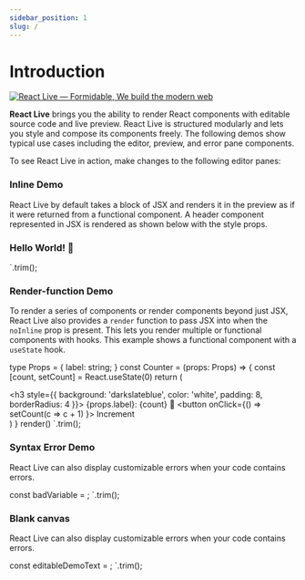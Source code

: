 ```yaml
---
sidebar_position: 1
slug: /
---
```



# Introduction

[![React Live — Formidable, We build the modern web](https://raw.githubusercontent.com/FormidableLabs/react-live/master/react-live-Hero.png)](https://formidable.com/open-source/)

**React Live** brings you the ability to render React components with editable source code and live preview. React Live is structured modularly and lets you style and compose its components freely. The following demos show typical use cases including the editor, preview, and error pane components.

To see React Live in action, make changes to the following editor panes:

### Inline Demo

React Live by default takes a block of JSX and renders it in the preview as if it were returned from a functional component. A header component represented in JSX is rendered as shown below with the style props.

<h3 style={{
  background: 'darkslateblue',
  color: 'white',
  padding: 8,
  borderRadius: 4
}}>
  Hello World! 👋
</h3>
`.trim();

<DemoLiveEditor code={jsxExample} />

### Render-function Demo

To render a series of components or render components beyond just JSX, React Live also provides a `render` function to pass JSX into when the `noInline` prop is present. This lets you render multiple or functional components with hooks. This example shows a functional component with a `useState` hook.

type Props = {
  label: string;
}
const Counter = (props: Props) => {
  const [count, setCount] =
    React.useState<number>(0)
  return (
    <div>
      <h3 style={{
        background: 'darkslateblue',
        color: 'white',
        padding: 8,
        borderRadius: 4
      }}>
        {props.label}: {count} 🧮
      </h3>
      <button
        onClick={() =>
          setCount(c => c + 1)
        }>
        Increment
      </button>
    </div>
  )
}
render(<Counter label="Counter" />)
`.trim();

<DemoLiveEditor code={noInlineExample} noInline />

### Syntax Error Demo

React Live can also display customizable errors when your code contains errors.

const badVariable = ;
`.trim();

<DemoLiveEditor code={syntaxError} />

### Blank canvas

React Live can also display customizable errors when your code contains errors.

const editableDemoText = ;
`.trim();

<DemoLiveEditor code={editableDemo} />
